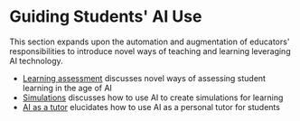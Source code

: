 
# Guiding Students' AI Use

This section expands upon the automation and augmentation of educators' responsibilities to introduce novel ways of teaching and learning leveraging AI technology. 

- [Learning assessment](/students/exams/) discusses novel ways of assessing student learning in the age of AI
- [Simulations](/students/simulations/) discusses how to use AI to create simulations for learning
- [AI as a tutor](/students/tutoring/) elucidates how to use AI as a personal tutor for students